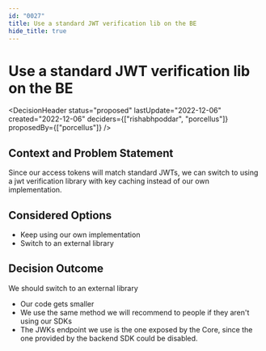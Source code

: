 ```yaml
---
id: "0027"
title: Use a standard JWT verification lib on the BE
hide_title: true
---
```



# Use a standard JWT verification lib on the BE

<DecisionHeader status="proposed" lastUpdate="2022-12-06" created="2022-12-06" deciders={["rishabhpoddar", "porcellus"]} proposedBy={["porcellus"]} />

## Context and Problem Statement

Since our access tokens will match standard JWTs, we can switch to using a jwt verification library with key caching instead of our own implementation.

## Considered Options

* Keep using our own implementation
* Switch to an external library

## Decision Outcome

We should switch to an external library
- Our code gets smaller
- We use the same method we will recommend to people if they aren't using our SDKs
- The JWKs endpoint we use is the one exposed by the Core, since the one provided by the backend SDK could be disabled.